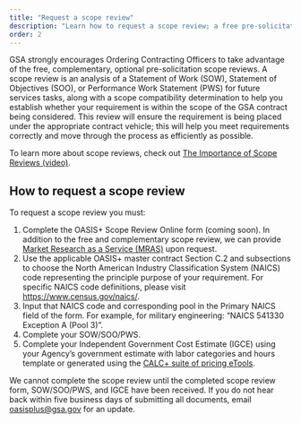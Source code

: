 ```yaml
---
title: "Request a scope review"
description: "Learn how to request a scope review; a free pre-solicitation service that helps ensure the requirement is being placed under the appropriate contract vehicle."
order: 2
---
```


GSA strongly encourages Ordering Contracting Officers to take advantage of the free, complementary, optional pre-solicitation scope reviews. A scope review is an analysis of a Statement of Work (SOW), Statement of Objectives (SOO), or Performance Work Statement (PWS) for future services tasks, along with a scope compatibility determination to help you establish whether your requirement is within the scope of the GSA contract being considered. This review will ensure the requirement is being placed under the appropriate contract vehicle; this will help you meet requirements correctly and move through the process as efficiently as possible.

To learn more about scope reviews, check out  [The Importance of Scope Reviews (video)](https://youtu.be/HU1qJNtdi3Y). 

## How to request a scope review

To request a scope review you must:

1. Complete the OASIS+ Scope Review Online form (coming soon). In addition to the free and complementary scope review, we can provide [Market Research as a Service (MRAS)](https://www.gsa.gov/about-us/organization/federal-acquisition-service/customer-and-stakeholder-engagement/market-research-as-a-service) upon request.
2. Use the applicable OASIS+ master contract Section C.2 and subsections to choose the North American Industry Classification System (NAICS) code representing the principle purpose of your requirement. For specific NAICS code definitions, please visit https://www.census.gov/naics/.
3. Input that NAICS code and corresponding pool in the Primary NAICS field of the form. For example, for military engineering: “NAICS 541330 Exception A (Pool 3)”.
4. Complete your SOW/SOO/PWS.
5. Complete your Independent Government Cost Estimate (IGCE) using your Agency’s government estimate with labor categories and hours template or generated using the [CALC+ suite of pricing eTools](https://buy.gsa.gov/pricing/).

We cannot complete the scope review until the completed scope review form, SOW/SOO/PWS, and IGCE have been received. If you do not hear back within five business days of submitting all documents, email [oasisplus@gsa.gov](mailto:oasisplus@gsa.gov) for an update.


